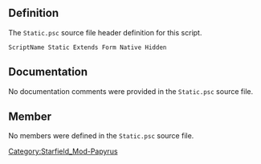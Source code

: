 {{Script_Object_Summary
| title = Static
| name = [[SFM:Script-Static|Static]]
| extends = [[SFM:Script-Form|Form]] → [[SFM:Script-ScriptObject|ScriptObject]]
| flags = Native, Hidden
}}


== Definition ==
The <code>Static.psc</code> source file header definition for this script.

<source lang="papyrus">
ScriptName Static Extends Form Native Hidden
</source>


== Documentation ==
No documentation comments were provided in the <code>Static.psc</code> source file.


== Member ==
No members were defined in the <code>Static.psc</code> source file.


[[Category:Starfield_Mod-Papyrus]]
